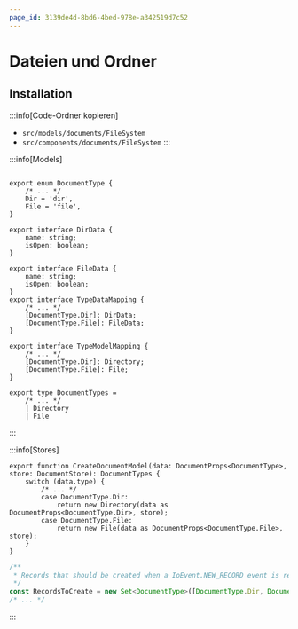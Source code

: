 ```yaml
---
page_id: 3139de4d-8bd6-4bed-978e-a342519d7c52
---
```


# Dateien und Ordner


<Directory name="Ordner" id="1e79cf9a-b890-4d9e-a5fe-e4b372e233c6"/>

## Installation

:::info[Code-Ordner kopieren]
- `src/models/documents/FileSystem`
- `src/components/documents/FileSystem`
:::

:::info[Models]

```tsx title="src/api/document.ts"

export enum DocumentType {
    /* ... */
    Dir = 'dir',
    File = 'file',
}

export interface DirData {
    name: string;
    isOpen: boolean;
}

export interface FileData {
    name: string;
    isOpen: boolean;
}
export interface TypeDataMapping {
    /* ... */
    [DocumentType.Dir]: DirData;
    [DocumentType.File]: FileData;
}

export interface TypeModelMapping {
    /* ... */
    [DocumentType.Dir]: Directory;
    [DocumentType.File]: File;
}

export type DocumentTypes =
    /* ... */
    | Directory
    | File
```
:::

:::info[Stores]

```tsx title="src/stores/DocumentStore.ts" {4-7}
export function CreateDocumentModel(data: DocumentProps<DocumentType>, store: DocumentStore): DocumentTypes {
    switch (data.type) {
        /* ... */
        case DocumentType.Dir:
            return new Directory(data as DocumentProps<DocumentType.Dir>, store);
        case DocumentType.File:
            return new File(data as DocumentProps<DocumentType.File>, store);
    }
}
```

```ts title="src/stores/SocketDataStore.ts" {4}
/**
 * Records that should be created when a IoEvent.NEW_RECORD event is received.
 */
const RecordsToCreate = new Set<DocumentType>([DocumentType.Dir, DocumentType.File/* ... */]);
/* ... */
```
:::

